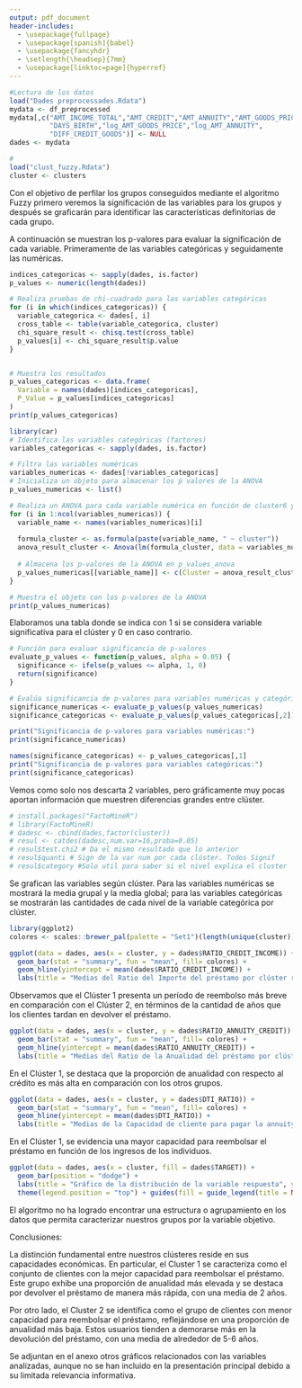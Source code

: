 ```yaml
---
output: pdf_document
header-includes:
  - \usepackage{fullpage} 
  - \usepackage[spanish]{babel}
  - \usepackage{fancyhdr}
  - \setlength{\headsep}{7mm} 
  - \usepackage[linktoc=page]{hyperref}
---
```


```{=tex}
\setlength{\headheight}{13.6pt}
\setlength{\topmargin}{-10mm}

\rhead{Minería de Datos}
\lhead{Entrega D3}
```
\pagestyle{fancy}
```{=tex}
\cfoot{\thepage}
\setcounter{page}{5}
```


```r
#Lectura de los datos
load("Dades preprocessades.Rdata")
mydata <- df_preprocessed
mydata[,c("AMT_INCOME_TOTAL","AMT_CREDIT","AMT_ANNUITY","AMT_GOODS_PRICE",
          "DAYS_BIRTH","log_AMT_GOODS_PRICE","log_AMT_ANNUITY",
          "DIFF_CREDIT_GOODS")] <- NULL
dades <- mydata

# 
load("clust_fuzzy.Rdata")
cluster <- clusters
```

Con el objetivo de perfilar los grupos conseguidos mediante el algoritmo Fuzzy primero veremos la significación de las variables para los grupos y después se graficarán para identificar las características definitorias de cada grupo.

A continuación se muestran los p-valores para evaluar la significación de cada variable. Primeramente de las variables categóricas y seguidamente las numéricas.

```r
indices_categoricas <- sapply(dades, is.factor)
p_values <- numeric(length(dades))

# Realiza pruebas de chi-cuadrado para las variables categóricas
for (i in which(indices_categoricas)) {
  variable_categorica <- dades[, i]
  cross_table <- table(variable_categorica, cluster)
  chi_square_result <- chisq.test(cross_table)
  p_values[i] <- chi_square_result$p.value
}


# Muestra los resultados
p_values_categoricas <- data.frame(
  Variable = names(dades)[indices_categoricas],
  P_Value = p_values[indices_categoricas]
)
print(p_values_categoricas)

```

```r
library(car)
# Identifica las variables categóricas (factores)
variables_categoricas <- sapply(dades, is.factor)

# Filtra las variables numéricas
variables_numericas <- dades[!variables_categoricas]
# Inicializa un objeto para almacenar los p valores de la ANOVA
p_values_numericas <- list()

# Realiza un ANOVA para cada variable numérica en función de cluster6 y cluster3
for (i in 1:ncol(variables_numericas)) {
  variable_name <- names(variables_numericas)[i]
  
  formula_cluster <- as.formula(paste(variable_name, " ~ cluster"))
  anova_result_cluster <- Anova(lm(formula_cluster, data = variables_numericas))
  
  # Almacena los p-valores de la ANOVA en p_values_anova
  p_values_numericas[[variable_name]] <- c(Cluster = anova_result_cluster[["Pr(>F)"]][1])
}

# Muestra el objeto con los p-valores de la ANOVA
print(p_values_numericas)
```


Elaboramos una tabla donde se indica con 1 si se considera variable significativa para el clúster y 0 en caso contrario.

```r
# Función para evaluar significancia de p-valores
evaluate_p_values <- function(p_values, alpha = 0.05) {
  significance <- ifelse(p_values <= alpha, 1, 0)
  return(significance)
}

# Evalúa significancia de p-valores para variables numéricas y categóricas
significance_numericas <- evaluate_p_values(p_values_numericas)
significance_categoricas <- evaluate_p_values(p_values_categoricas[,2])

print("Significancia de p-valores para variables numéricas:")
print(significance_numericas)

names(significance_categoricas) <- p_values_categoricas[,1]
print("Significancia de p-valores para variables categóricas:")
print(significance_categoricas)
```

Vemos como solo nos descarta 2 variables, pero gráficamente muy pocas aportan información que muestren diferencias grandes entre clúster.

```r
# install.packages("FactoMineR")
# library(FactoMineR)
# dadesc <- cbind(dades,factor(cluster))
# resul <- catdes(dadesc,num.var=16,proba=0.05)
# resul$test.chi2 # Da el mismo resultado que lo anterior
# resul$quanti # Sign de la var num por cada clúster. Todos Signif 
# resul$category #Solo util para saber si el nivel explica el cluster
```

Se grafican las variables según clúster. Para las variables numéricas se mostrará la media grupal y la media global; para las variables categóricas se mostrarán las cantidades de cada nivel de la variable categórica por clúster.

```r
library(ggplot2)
colores <- scales::brewer_pal(palette = "Set1")(length(unique(cluster)))
```

```r
ggplot(data = dades, aes(x = cluster, y = dades$RATIO_CREDIT_INCOME)) +
  geom_bar(stat = "summary", fun = "mean", fill= colores) +
  geom_hline(yintercept = mean(dades$RATIO_CREDIT_INCOME)) +
  labs(title = "Medias del Ratio del Importe del préstamo por clúster respecto la media global" , y = "Media", x = "Clúster")
```

Observamos que el Clúster 1 presenta un período de reembolso más breve en comparación con el Clúster 2, en términos de la cantidad de años que los clientes tardan en devolver el préstamo.


```r
ggplot(data = dades, aes(x = cluster, y = dades$RATIO_ANNUITY_CREDIT)) +
  geom_bar(stat = "summary", fun = "mean", fill= colores) +
  geom_hline(yintercept = mean(dades$RATIO_ANNUITY_CREDIT)) +
  labs(title = "Medias del Ratio de la Anualidad del préstamo por clúster respecto la media global" , y = "Media", x = "Clúster")

```

En el Clúster 1, se destaca que la proporción de anualidad con respecto al crédito es más alta en comparación con los otros grupos.

```r
ggplot(data = dades, aes(x = cluster, y = dades$DTI_RATIO)) +
  geom_bar(stat = "summary", fun = "mean", fill= colores) +
  geom_hline(yintercept = mean(dades$DTI_RATIO)) +
  labs(title = "Medias de la Capacidad de cliente para pagar la annuity con sus ingresos por clúster respecto la media global" , y = "Media", x = "Clúster")
```
En el Clúster 1, se evidencia una mayor capacidad para reembolsar el préstamo en función de los ingresos de los individuos.
```r
ggplot(data = dades, aes(x = cluster, fill = dades$TARGET)) +
  geom_bar(position = "dodge") +
  labs(title = "Gráfico de la distribución de la variable respuesta", y = "Freq", x = "Clúster") +
  theme(legend.position = "top") + guides(fill = guide_legend(title = NULL))
```
El algoritmo no ha logrado encontrar una estructura o agrupamiento en los datos que permita caracterizar nuestros grupos por la variable objetivo.



Conclusiones:

La distinción fundamental entre nuestros clústeres reside en sus capacidades económicas. En particular, el Cluster 1 se caracteriza como el conjunto de clientes con la mejor capacidad para reembolsar el préstamo. Este grupo exhibe una proporción de anualidad más elevada y se destaca por devolver el préstamo de manera más rápida, con una media de 2 años.

Por otro lado, el Cluster 2 se identifica como el grupo de clientes con menor capacidad para reembolsar el préstamo, reflejándose en una proporción de anualidad más baja. Estos usuarios tienden a demorarse más en la devolución del préstamo, con una media de alrededor de 5-6 años.

Se adjuntan en el anexo otros gráficos relacionados con las variables analizadas, aunque no se han incluido en la presentación principal debido a su limitada relevancia informativa.
